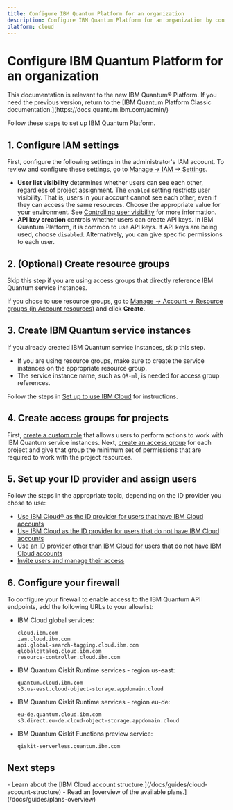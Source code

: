 ```yaml
---
title: Configure IBM Quantum Platform for an organization
description: Configure IBM Quantum Platform for an organization by configuring IAM, resource groups, and access groups.
platform: cloud
---
```


# Configure IBM Quantum Platform for an organization
<Admonition type="note">
This documentation is relevant to the new IBM Quantum&reg; Platform. If you need the previous version, return to the [IBM Quantum Platform Classic documentation.](https://docs.quantum.ibm.com/admin/)
</Admonition>

Follow these steps to set up IBM Quantum Platform.

<span id="iam-org"></span>
## 1. Configure IAM settings

First, configure the following settings in the administrator's IAM account. To review and configure these settings, go to [Manage → IAM → Settings](https://cloud.ibm.com/iam/settings).

* **User list visibility** determines whether users can see each other, regardless of project assignment. The `enabled` setting restricts user visibility. That is, users in your account cannot see each other, even if they can access the same resources. Choose the appropriate value for your environment. See [Controlling user visibility](https://cloud.ibm.com/docs/account?topic=account-iam-user-setting) for more information.
* **API key creation** controls whether users can create API keys. In IBM Quantum Platform, it is common to use API keys. If API keys are being used, choose `disabled`. Alternatively, you can give specific permissions to each user.

<span id="crt-rsc-grp-org"></span>
## 2. (Optional) Create resource groups

Skip this step if you are using access groups that directly reference IBM Quantum service instances.

If you chose to use resource groups, go to [Manage → Account → Resource groups (in Account resources)](https://cloud.ibm.com/account/resource-groups) and click **Create**.

<span id="create-instance-org"></span>
## 3. Create IBM Quantum service instances

If you already created IBM Quantum service instances, skip this step.

* If you are using resource groups, make sure to create the service instances on the appropriate resource group.
* The service instance name, such as `QR-ml`, is needed for access group references.

Follow the steps in [Set up to use IBM Cloud](/docs/guides/cloud-setup#cloud) for instructions.

<span id="create-group-org"></span>
## 4. Create access groups for projects

First, [create a custom role](/docs/guides/custom-roles#custom) that allows users to perform actions to work with IBM Quantum service instances.
Next, [create an access group](/docs/guides/access-groups) for each project and give that group the minimum set of permissions that are required to work with the project resources.

<span id="setup-idp-org"></span>
## 5. Set up your ID provider and assign users

Follow the steps in the appropriate topic, depending on the ID provider you chose to use:

* [Use IBM Cloud&reg; as the ID provider for users that have IBM Cloud accounts](/docs/guides/manage-cloud-users)
* [Use IBM Cloud as the ID provider for users that do not have IBM Cloud accounts](/docs/guides/manage-appid#id-cloud)
* [Use an ID provider other than IBM Cloud for users that do not have IBM Cloud accounts](/docs/guides/manage-appid#id-provider)
* [Invite users and manage their access](/docs/guides/invite-and-manage-users)

<span id="firewall"></span>
## 6. Configure your firewall

To configure your firewall to enable access to the IBM Quantum API endpoints, add the following URLs to your allowlist:

- IBM Cloud global services:
    ```text
    cloud.ibm.com
    iam.cloud.ibm.com
    api.global-search-tagging.cloud.ibm.com
    globalcatalog.cloud.ibm.com
    resource-controller.cloud.ibm.com
    ```
- IBM Quantum Qiskit Runtime services - region us-east:
    ```text
    quantum.cloud.ibm.com
    s3.us-east.cloud-object-storage.appdomain.cloud
    ```
- IBM Quantum Qiskit Runtime services - region eu-de:
    ```text
    eu-de.quantum.cloud.ibm.com
    s3.direct.eu-de.cloud-object-storage.appdomain.cloud
    ```
- IBM Quantum Qiskit Functions preview service:
    ```text
    qiskit-serverless.quantum.ibm.com
    ```

## Next steps

<Admonition type="tip" title="Recommendations">
  -  Learn about the [IBM Cloud account structure.](/docs/guides/cloud-account-structure)
  -  Read an [overview of the available plans.](/docs/guides/plans-overview)
</Admonition>
